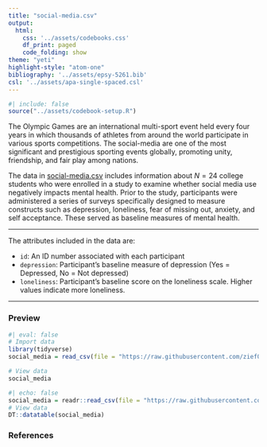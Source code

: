```yaml
---
title: "social-media.csv"
output: 
  html:
    css: '../assets/codebooks.css'
    df_print: paged
    code_folding: show
theme: "yeti"
highlight-style: "atom-one"
bibliography: '../assets/epsy-5261.bib'
csl: '../assets/apa-single-spaced.csl'
---
```



```r
#| include: false
source("../assets/codebook-setup.R")
```

The Olympic Games are an international multi-sport event held every four years in which thousands of athletes from around the world participate in various sports competitions. The social-media are one of the most significant and prestigious sporting events globally, promoting unity, friendship, and fair play among nations.

The data in [social-media.csv](https://raw.githubusercontent.com/zief0002/epsy-5261/main/data/social-media.csv) includes information about $N=24$ college students who were enrolled in a study to examine whether social media use negatively impacts mental health. Prior to the study, participants were administered a series of surveys specifically designed to measure constructs such as depression, loneliness, fear of missing out, anxiety, and self acceptance. These served as baseline measures of mental health.

---

The attributes included in the data are:

- `id`: An ID number associated with each participant
- `depression`: Participant's baseline measure of depression (Yes = Depressed, No = Not depressed)
- `loneliness`: Participant's baseline score on the loneliness scale. Higher values indicate more loneliness.


---


### Preview

```r
#| eval: false
# Import data
library(tidyverse)
social_media = read_csv(file = "https://raw.githubusercontent.com/zief0002/epsy-5261/main/data/social-media.csv")

# View data
social_media
```

```r
#| echo: false
social_media = readr::read_csv(file = "https://raw.githubusercontent.com/zief0002/epsy-5261/main/data/social-media.csv")
# View data
DT::datatable(social_media)
```


### References



